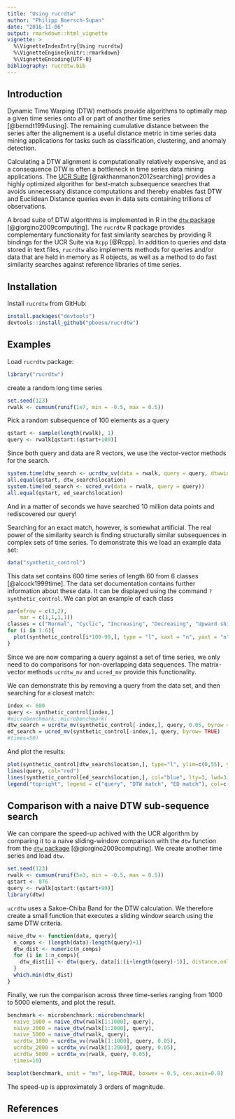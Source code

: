 ```yaml
---
title: "Using rucrdtw"
author: "Philipp Boersch-Supan"
date: "2016-11-06"
output: rmarkdown::html_vignette
vignette: >
  %\VignetteIndexEntry{Using rucrdtw}
  %\VignetteEngine{knitr::rmarkdown}
  %\VignetteEncoding{UTF-8}
bibliography: rucrdtw.bib
---
```


## Introduction
Dynamic Time Warping (DTW) methods provide algorithms to optimally map a given time series onto all or part of another time series [@berndt1994using]. The remaining cumulative distance between the series after the alignement is a useful distance metric in time series data mining applications for tasks such as classification, clustering, and anomaly detection. 

Calculating a DTW alignment is computationally relatively expensive, and as a consequence DTW is often a bottleneck in time series data mining applications. The [UCR Suite](http://www.cs.ucr.edu/~eamonn/UCRsuite.html) [@rakthanmanon2012searching] provides a highly optimized algorithm for best-match subsequence searches that avoids unnecessary distance computations and thereby enables fast DTW and Euclidean Distance queries even in data sets containing trillions of observations.
  
  A broad suite of DTW algorithms is implemented in R in the [`dtw` package](https://CRAN.R-project.org/package=dtw) [@giorgino2009computing]. The `rucrdtw` R package provides complementary functionality for fast similarity searches by providing R bindings for the UCR Suite via `Rcpp` [@Rcpp]. In addition to queries and data stored in text files, `rucrdtw` also implements methods for queries and/or data that are held in memory as R objects, as well as a method to do fast similarity searches against reference libraries of time series.

## Installation
Install `rucrdtw` from GitHub:

```r
install.packages("devtools")
devtools::install_github("pboesu/rucrdtw")
```

## Examples

Load `rucrdtw` package:
```r
library("rucrdtw")
```


create a random long time series
```r
set.seed(123)
rwalk <- cumsum(runif(1e7, min = -0.5, max = 0.5))
```
Pick a random subsequence of 100 elements as a query
```r
qstart <- sample(length(rwalk), 1)
query <- rwalk[qstart:(qstart+100)]
```
Since both query and data are R vectors, we use the vector-vector methods for the search.
```r
system.time(dtw_search <- ucrdtw_vv(data = rwalk, query = query, dtwwindow = 0.05))
all.equal(qstart, dtw_search$location)
system.time(ed_search <- ucred_vv(data = rwalk, query = query))
all.equal(qstart, ed_search$location)
```
And in a matter of seconds we have searched 10 million data points and rediscovered our query!

Searching for an exact match, however, is somewhat artificial. The real power of the similarity search is finding structurally similar subsequences in complex sets of time series. To demonstrate this we load an example data set:

```r
data("synthetic_control")
```

This data set contains 600 time series of length 60 from 6 classes [@alcock1999time]. The data set documentation contains further information about these data. It can be displayed using the command `?synthetic_control`. We can plot an example of each class 

```r
par(mfrow = c(3,2),
    mar = c(1,1,1,1))
classes = c("Normal", "Cyclic", "Increasing", "Decreasing", "Upward shift", "Downward shift")
for (i in 1:6){
  plot(synthetic_control[i*100-99,], type = "l", xaxt = "n", yaxt = "n", ylab="", xlab = "", bty="n", main=classes[i])
}
```

Since we are now comparing a query against a set of time series, we only need to do comparisons for non-overlapping data sequences. The matrix-vector methods `ucrdtw_mv` and `ucred_mv` provide this functionality.

We can demonstrate this by removing a query from the data set, and then searching for a closest match:
```r
index <- 600
query <- synthetic_control[index,]
#microbenchmark::microbenchmark(
dtw_search = ucrdtw_mv(synthetic_control[-index,], query, 0.05, byrow = TRUE)
ed_search = ucred_mv(synthetic_control[-index,], query, byrow= TRUE)
#times=50)
```
And plot the results:
```r
plot(synthetic_control[dtw_search$location,], type="l", ylim=c(0,55), ylab="")
lines(query, col="red")
lines(synthetic_control[ed_search$location,], col="blue", lty=3, lwd=3)
legend("topright", legend = c("query", "DTW match", "ED match"), col=c("red", "black", "blue"), lty=c(1,1,3), bty="n")
```

## Comparison with a naive DTW sub-sequence search
We can compare the speed-up achived with the UCR algorithm by comparing it to a naive sliding-window comparison with the `dtw` function from the [`dtw` package](https://CRAN.R-project.org/package=dtw) [@giorgino2009computing]. We create another time series and load `dtw`.

```r
set.seed(123)
rwalk <- cumsum(runif(5e3, min = -0.5, max = 0.5))
qstart <- 876
query <- rwalk[qstart:(qstart+99)]
library(dtw)
```
`ucrdtw` uses a Sakoe-Chiba Band for the DTW calculation. We therefore create a small function that executes a sliding window search using the same DTW criteria.

```r
naive_dtw <- function(data, query){
  n_comps <- (length(data)-length(query)+1)
  dtw_dist <- numeric(n_comps)
  for (i in 1:n_comps){
    dtw_dist[i] <- dtw(query, data[i:(i+length(query)-1)], distance.only = TRUE, window.type="sakoechiba", window.size=5)$distance
  }
  which.min(dtw_dist)
}
```

Finally, we run the comparison across three time-series ranging from 1000 to 5000 elements, and plot the result.
```r
benchmark <- microbenchmark::microbenchmark(
  naive_1000 = naive_dtw(rwalk[1:1000], query),
  naive_2000 = naive_dtw(rwalk[1:2000], query),
  naive_5000 = naive_dtw(rwalk, query),
  ucrdtw_1000 = ucrdtw_vv(rwalk[1:1000], query, 0.05),
  ucrdtw_2000 = ucrdtw_vv(rwalk[1:2000], query, 0.05),
  ucrdtw_5000 = ucrdtw_vv(rwalk, query, 0.05),
  times=10)

boxplot(benchmark, unit = "ms", log=TRUE, boxwex = 0.5, cex.axis=0.8)
```

The speed-up is approximately 3 orders of magnitude.

## References
